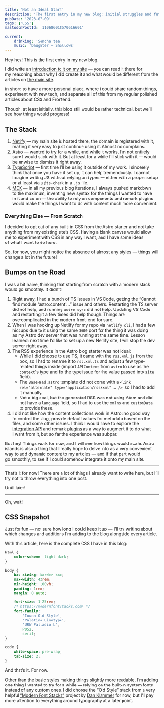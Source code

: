```yaml
---
title: 'Not an Ideal Start'
description: 'The first entry in my new blog: initial struggles and future plans.'
pubDate: '2023-07-09'
tags: ['CSS']
mastodonPostId: '110686018570616601'

current:
	drinking: 'Sencha tea'
	music: 'Daughter — Shallows'
---
```



Hey hey! This is the first entry in my new blog.

I did write an [introduction to it on my site](https://kizu.dev/new-blog/) — you can read it there for my reasoning about why I did create it and what would be different from the articles on [the main site](https://kizu.dev).

In short: to have a more personal place, where I could share random things, experiment with new tech, and separate all of this from my regular polished articles about CSS and Frontend.

Though, at least initially, this blog still would be rather technical, but we’ll see how things would progress!

## The Stack

1. [Netlify](https://www.netlify.com/) — my main site is hosted there, the domain is registered with it, making it very easy to just continue using it. Almost no complains.
2. [Astro](https://astro.build/) — wanted to try for a while, and while it works, I’m not entirely sure I would stick with it. But at least for a while I’ll stick with it — would be unwise to dismiss it right away.
3. [TypeScript](https://www.typescriptlang.org/) — first time I’ll be using it outside of my work. I sincerely think that once you have it set up, it can help tremendously. I cannot imagine writing JS without relying on types — either with a proper setup or at least via a `@ts-check` in a `.js` file.
4. [MDX](https://mdxjs.com/) — in all my previous blog iterations, I always pushed markdown to the maximum, inventing new syntax for the things I wanted to have in it and so on — the ability to rely on components and remark plugins would make the things I want to do with content much more convenient.

### Everything Else — From Scratch

I decided to opt out of any built-in CSS from the Astro starter and not take anything from my existing site’s CSS. Having a blank canvas would allow me to experiment with CSS in any way I want, and I have some ideas of what I want to do here.

So, for now, you might notice the absence of almost any styles — things will change a lot in the future!

## Bumps on the Road

I was a bit naive, thinking that starting from scratch with a modern stack would go smoothly. It didn’t!

1. Right away, I had a bunch of TS issues in VS Code, getting the “Cannot find module 'astro:content'…” issue and others. Restarting the TS server did not help, and running `astro sync` did not help. Updating VS Code and restarting it a few times did help though. Things are overcomplicated in the modern front-end for sure.
2. When I was hooking up Netlify for my repo via `netlify-cli`, I had a few hiccups due to it using the same `3000` port for the thing it was doing as my Astro dev server that was running at the same time. Lesson learned: next time I’d like to set up a new Netlify site, I will stop the dev server right away.
3. The RSS experience in the Astro blog starter was not ideal:
	- While I did choose to use TS, it came with the `rss.xml.js` from the box, so I had to rename it to `rss.xml.ts` and adjust a few type-related things inside (import `APIContext` from `astro` to use as the `context`'s type and fix the type issue for the value passed into `site` field).
	- The `BaseHead.astro` template did not come with a `<link rel="alternate" type="application/rss+xml" … />`, so I had to add it manually.
	- Not a big deal, but the generated RSS was not using Atom and did not have a `language` field, so I had to use the `xmlns` and `customData` to provide these.
4. I did not like how the content collections work in Astro: no good way to control the slug, provide default values for metadata based on the files, and some other issues. I think I would have to explore the [integration API](https://docs.astro.build/en/reference/integrations-reference/) and remark [plugins](https://github.com/unifiedjs/unified#plugin) as a way to augment it to do what I want from it, but so far the experience was subpar.

But hey! Things work for now, and I will see how things would scale. Astro islands is also a thing that I really hope to delve into as a very convenient way to add dynamic content to my articles — and if that part would go smoothly, to see if I could somehow integrate it onto my main site.

- - -

That’s it for now! There are a lot of things I already want to write here, but I’ll try not to throw everything into one post.

Until later!

- - -

Oh, wait!

## CSS Snapshot

Just for fun — not sure how long I could keep it up — I’ll try writing about which changes and additions I’m adding to the blog alongside every article.

With this article, here is the complete CSS I have in this blog:

```css
html {
	color-scheme: light dark;
}

body {
	box-sizing: border-box;
	max-width: 42rem;
	min-height: 100vh;
	padding: 1rem;
	margin: 0 auto;

	font-size: 1.25rem;
	/* https://modernfontstacks.com/ */
	font-family:
		'Iowan Old Style',
		'Palatino Linotype',
		'URW Palladio L',
		P052,
		serif;
}

code {
	white-space: pre-wrap;
	tab-size: 2;
}
```

And that’s it. For now.

Other than the basic styles making things slightly more readable, I’m adding one thing I wanted to try for a while — relying on the built-in system fonts instead of any custom ones. I did choose the “Old Style” stack from a very helpful [“<u>Modern Font Stacks</u>”](https://modernfontstacks.com/) project by [Dan Klammer](https://danklammer.com/) for now, but I’ll pay more attention to everything around typography at a later point.
